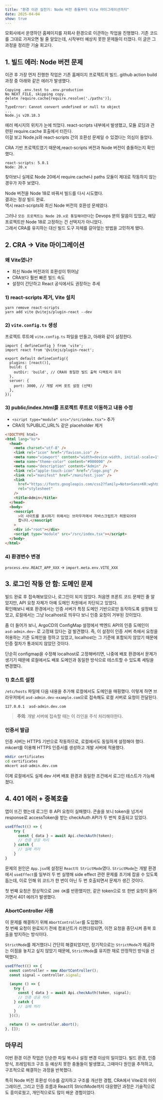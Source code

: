 ```yaml
---
title: "환경 이관 실전기: Node 버전 충돌부터 Vite 마이그레이션까지"
date: 2025-04-04
show: true
---
```


모회사에서 운영하던 홈페이지를 자회사 환경으로 이관하는 작업을 진행했다.
기존 코드를 그대로 가져오면 될 줄 알았는데, 시작부터 예상치 못한 문제들이 터졌다.
이 글은 그 과정을 정리한 기술 회고다.

## 1. 빌드 에러: Node 버전 문제

이관 후 가장 먼저 진행한 작업은 기존 홈페이지 프로젝트의 빌드.
github action build 과정 중 아래와 같은 에러가 발생했다.

```
Copying .env.test to .env.production
No NEXT_FILE, skipping copy.
delete require.cache[require.resolve('./paths')];
^
TypeError: Cannot convert undefined or null to object
...
Node.js v20.18.3
```

에러 메시지의 위치가 눈에 띄었다. react-scripts 내부에서 발생했고, 모듈 로딩과 관련된 require.cache 호출에서 터진다.  
이걸 보고 Node.js와 react-scripts 간의 호환성 문제일 수 있겠다는 의심이 들었다.

CRA 기반 프로젝트였기 때문에,react-scripts 버전과 Node 버전이 충돌하는지 확인했다.

```
react-scripts: 5.0.1
Node: 20.x
```

찾아보니 실제로 Node 20에서 require.cache나 paths 모듈이 제대로 작동하지 않는 경우가 자주 보였다.

Node 버전을 Node 18로 바꿔서 빌드를 다시 시도했다.  
결과는 정상 빌드 완료.  
역시 react-scripts와 최신 Node 버전의 호환성 문제였다.

그러나 `모든 프로젝트는 Node 20.x로 통일해야한다`는 Devops 분의 말씀이 있었고, 해당 프로젝트만 Node 18로 고정하는 건 선택지가 아니었다.  
그래서 CRA를 유지하는 대신 빌드 도구 자체를 갈아엎는 방법을 고민하게 됐다.

## 2. CRA → Vite 마이그레이션

### 왜 Vite였나?

- 최신 Node 버전과의 호환성이 뛰어남
- CRA보다 훨씬 빠른 빌드 속도
- 설정이 간단하고 React 공식에서도 권장하는 추세

### 1) react-scripts 제거, Vite 설치

```
yarn remove react-scripts
yarn add vite @vitejs/plugin-react --dev
```

### 2) `vite.config.ts` 생성

프로젝트 루트에 `vite.config.ts` 파일을 만들고, 아래와 같이 설정한다.

```
import { defineConfig } from 'vite';
import react from '@vitejs/plugin-react';

export default defineConfig({
  plugins: [react()],
  build: {
    outDir: 'build', // CRA와 동일한 빌드 출력 디렉토리 유지
  },
  server: {
    port: 3000, // 개발 서버 포트 설정 (선택)
  },
});
```

### 3) public/index.html를 프로젝트 루트로 이동하고 내용 수정

- `<script type="module" src="/src/index.tsx">` 추가
- CRA의 %PUBLIC_URL% 같은 placeholder 제거

```html
<!DOCTYPE html>
<html lang="ko">
  <head>
    <meta charset="utf-8" />
    <link rel="icon" href="/favicon.ico" />
    <meta name="viewport" content="width=device-width, initial-scale=1" />
    <meta name="theme-color" content="#000000" />
    <meta name="description" content="Admin" />
    <link rel="apple-touch-icon" href="/logo.png" />
    <link rel="manifest" href="/manifest.json" />
    <link
      href="https://fonts.googleapis.com/css2?family=Noto+Sans+KR:wght@100;300;400;500;700;900&display=swap"
      rel="stylesheet"
    />
    <title>Admin</title>
  </head>
  <body>
    <noscript
      >이 사이트를 표시하기 위해서는 브라우저에서 자바스크립트가 허용되어야
      합니다.</noscript
    >
    <div id="root"></div>
    <script type="module" src="/src/index.tsx"></script>
  </body>
</html>
```

### 4) 환경변수 변경

`process.env.REACT_APP_XXX` -> `import.meta.env.VITE_XXX`

## 3. 로그인 작동 안 함: 도메인 문제

빌드 완료 후 접속해보았으나, 로그인이 되지 않았다.
처음엔 프론트 코드 문제인 줄 알았지만, API 요청 자체가 아예 도메인 차원에서 차단되고 있었다.  
확인해보니 배포 환경에서는 인증 서버가 특정 도메인 기반으로만 동작하도록 설정돼 있었고,
로컬에서는 그냥 localhost로 띄우다 보니 인증 요청이 거부된 것이었다.

좀 더 들어가 보니, ArgoCD의 ConfigMap 설정에서 백엔드 API의 인증 도메인이 `asd-admin.dev~` 로 고정돼 있다는 걸 발견했다.
즉, 이 설정이 인증 서버 측에서 요청을 허용하는 기준 도메인을 정하고 있었고,
localhost는 그 기준에 포함되지 않았기 때문에 인증 절차가 통과되지 않았던 것이다.

단순히 configmap을 수정해 localhost로 고정해버리면, 나중에 배포 환경에서 문제가 생기기 때문에 로컬에서도 배포 도메인과 동일한 방식으로 테스트할 수 있도록 세팅을 변경했다.

### 1) 호스트 설정

`/etc/hosts` 파일에 다음 내용을 추가해 로컬에서도 도메인을 매핑했다.
이렇게 하면 브라우저에서 `asd-admin.dev-example.com`으로 접속해도 로컬 서버로 요청이 전달된다.

```
127.0.0.1  asd-admin.dev.com
```

> **주의**: 개발 서버에 접속할 때는 이 라인을 주석 처리해야한다.

### 인증서 발급

인증 서버는 HTTPS 기반으로 작동하므로, 로컬에서도 동일하게 설정해야 했다.  
mkcert를 이용해 HTTPS 인증서를 생성하고 개발 서버에 적용했다.

```bash
mkdir certificates
cd certificates
mkcert asd-admin.dev.com
```

이제 로컬에서도 실제 dev 서버 배포 환경과 동일한 조건에서 로그인 테스트가 가능해졌다.

## 4. 401 에러 + 중복호출

앱이 뜨긴 했는데 로그인 후 API 요청이 실패했다.
콘솔을 보니 token을 넘겨서 response로 accessToken을 받는 checkAuth API가 두 번씩 호출되고 있었다.

```javascript
useEffect(() => {
    try {
      const { data } = await Api.checkAuth(token);
      // 인증 성공 처리
    } catch {
      // 실패 처리
    }
}
```

문제의 원인은 `App.jsx`에 설정된 `React의 StrictMode`였다.
`StrictMode`는 개발 환경에서 `useEffect`를 일부러 두 번 실행해 side effect 관련 문제를 조기에 잡을 수 있도록 돕는데,
이로 인해 위 코드가 한 번이 아닌 두 번 호출되면서 문제가 생긴 것이다.

첫 번째 요청은 정상적으로 `200 OK`를 반환했지만,
같은 token으로 또 한번 요청이 들어가면서 401 에러가 발생했다.

### AbortController 사용

이 문제를 해결하기 위해 `AbortController`를 도입했다.  
첫 번째 요청이 완료되기 전에 컴포넌트가 리렌더링되면, 이전 요청을 중단시켜 중복 호출을 방지하는 방식이다.

`StrictMode`를 제거했더니 간단히 해결되었지만,
장기적으로는 `StrictMode`가 제공하는 이점을 놓치고 싶지 않았기 때문에,
`StrictMode`를 유지한 채로 안정적인 방식을 선택했다.

```javascript
useEffect(() => {
  const controller = new AbortController();
  const signal = controller.signal;

  (async () => {
    try {
      const { data } = await Api.checkAuth(token, signal);
      // 인증 성공 처리
    } catch {
      // 실패 처리
    }
  })();

  return () => controller.abort();
}, []);
```

## 마무리

이번 환경 이관 작업은 단순한 파일 복사나 설정 변경 이상의 일이었다.
빌드 환경, 인증 방식, 프레임워크 구조 등 예상치 못한 충돌들이 발생했고,
그때마다 원인을 추적하고, 구조적으로 해결하는 과정을 반복했다.

특히 Node 버전 호환성 이슈를 감지하고 구조를 개선한 경험,
CRA에서 Vite로의 마이그레이션, 그리고 인증 흐름과 React의 StrictMode까지 대응했던 과정은
기술적으로도 흥미로웠고, 개인적으로도 많이 배운 경험이었다.
